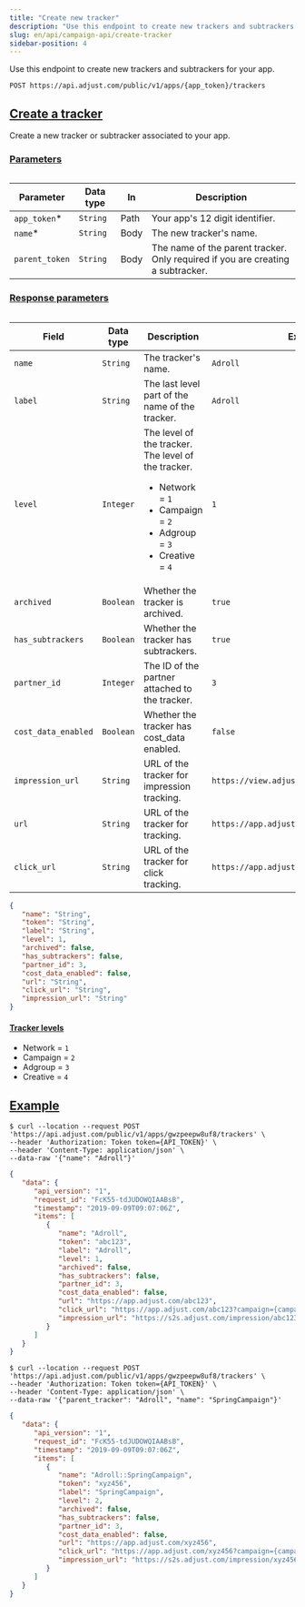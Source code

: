 ```yaml
---
title: "Create new tracker"
description: "Use this endpoint to create new trackers and subtrackers for your app."
slug: en/api/campaign-api/create-tracker
sidebar-position: 4
---
```


Use this endpoint to create new trackers and subtrackers for your app.

```http title="Endpoint" "{app_token}/trackers"
POST https://api.adjust.com/public/v1/apps/{app_token}/trackers
```

## [Create a tracker](create-a-tracker)

Create a new tracker or subtracker associated to your app.

### [Parameters](parameters)

<Table>

| Parameter      | Data type | In   | Description                                                                     |
| -------------- | --------- | ---- | ------------------------------------------------------------------------------- |
| `app_token`\*  | `String`  | Path | Your app's 12 digit identifier.                                                 |
| `name`\*       | `String`  | Body | The new tracker's name.                                                         |
| `parent_token` | `String`  | Body | The name of the parent tracker. Only required if you are creating a subtracker. |

</Table>

### [Response parameters](response-parameters)

<Table search>

| Field               | Data type | Description                                                                                                                                                 | Example                                     |
| ------------------- | --------- | ----------------------------------------------------------------------------------------------------------------------------------------------------------- | ------------------------------------------- |
| `name`              | `String`  | The tracker's name.                                                                                                                                         | `Adroll`                                    |
| `label`             | `String`  | The last level part of the name of the tracker.                                                                                                             | `Adroll`                                    |
| `level`             | `Integer` | The level of the tracker. The level of the tracker.<br/><ul><li>Network = `1`</li><li>Campaign = `2`</li><li>Adgroup = `3`</li><li>Creative = `4`</li></ul> | `1`                                         |
| `archived`          | `Boolean` | Whether the tracker is archived.                                                                                                                            | `true`                                      |
| `has_subtrackers`   | `Boolean` | Whether the tracker has subtrackers.                                                                                                                        | `true`                                      |
| `partner_id`        | `Integer` | The ID of the partner attached to the tracker.                                                                                                              | `3`                                         |
| `cost_data_enabled` | `Boolean` | Whether the tracker has cost_data enabled.                                                                                                                  | `false`                                     |
| `impression_url`    | `String`  | URL of the tracker for impression tracking.                                                                                                                 | `https://view.adjust.com/impression/abc123` |
| `url`               | `String`  | URL of the tracker for tracking.                                                                                                                            | `https://app.adjust.com/abc123`             |
| `click_url`         | `String`  | URL of the tracker for click tracking.                                                                                                                      | `https://app.adjust.com/abc123`             |

</Table>

```json title="Response format"
{
   "name": "String",
   "token": "String",
   "label": "String",
   "level": 1,
   "archived": false,
   "has_subtrackers": false,
   "partner_id": 3,
   "cost_data_enabled": false,
   "url": "String",
   "click_url": "String",
   "impression_url": "String"
}
```

#### [Tracker levels](tracker-levels)

-  Network = `1`
-  Campaign = `2`
-  Adgroup = `3`
-  Creative = `4`

## [Example](example)

<Tabs>
<Tab title="Tracker" sync="tracker">

```console title="cURL"
$ curl --location --request POST 'https://api.adjust.com/public/v1/apps/gwzpeepw8uf8/trackers' \
--header 'Authorization: Token token={API_TOKEN}' \
--header 'Content-Type: application/json' \
--data-raw '{"name": "Adroll"}'
```

```json title="Success response"
{
   "data": {
      "api_version": "1",
      "request_id": "FcK55-tdJUDOWQIAABsB",
      "timestamp": "2019-09-09T09:07:06Z",
      "items": [
         {
            "name": "Adroll",
            "token": "abc123",
            "label": "Adroll",
            "level": 1,
            "archived": false,
            "has_subtrackers": false,
            "partner_id": 3,
            "cost_data_enabled": false,
            "url": "https://app.adjust.com/abc123",
            "click_url": "https://app.adjust.com/abc123?campaign={campaign_name}&idfa={idfa}&deeplink=http%3A%2F%2Fa.b%2Fc%3Fd%3D1%26e%3D%%MACROS%%",
            "impression_url": "https://s2s.adjust.com/impression/abc123?campaign={campaign_name}&idfa={idfa}&s2s=1"
         }
      ]
   }
}
```

</Tab>

<Tab title="Subtracker" sync="subtracker">

```console title="cURL" '"parent_tracker"'
$ curl --location --request POST 'https://api.adjust.com/public/v1/apps/gwzpeepw8uf8/trackers' \
--header 'Authorization: Token token={API_TOKEN}' \
--header 'Content-Type: application/json' \
--data-raw '{"parent_tracker": "Adroll", "name": "SpringCampaign"}'
```

```json title="Success response"
{
   "data": {
      "api_version": "1",
      "request_id": "FcK55-tdJUDOWQIAABsB",
      "timestamp": "2019-09-09T09:07:06Z",
      "items": [
         {
            "name": "Adroll::SpringCampaign",
            "token": "xyz456",
            "label": "SpringCampaign",
            "level": 2,
            "archived": false,
            "has_subtrackers": false,
            "partner_id": 3,
            "cost_data_enabled": false,
            "url": "https://app.adjust.com/xyz456",
            "click_url": "https://app.adjust.com/xyz456?campaign={campaign_name}&idfa={idfa}&deeplink=http%3A%2F%2Fa.b%2Fc%3Fd%3D1%26e%3D%%MACROS%%",
            "impression_url": "https://s2s.adjust.com/impression/xyz456?campaign={campaign_name}&idfa={idfa}&s2s=1"
         }
      ]
   }
}
```

</Tab>
</Tabs>
